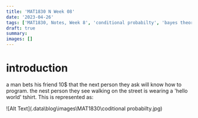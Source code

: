```yaml
---
title: 'MAT1830 N Week 08'
date: '2023-04-26'
tags: ['MAT1830, Notes, Week 8', 'conditional probabilty', 'bayes theorem']
draft: true
summary:
images: []
---
```


# introduction

a man bets his friend 10$ that the next person they ask will know how to program. the nest person they see walking on the street is wearing a 'hello world' tshirt. This is represented as:

![Alt Text](.data\blog\images\MAT1830\coditional probabilty.jpg)
